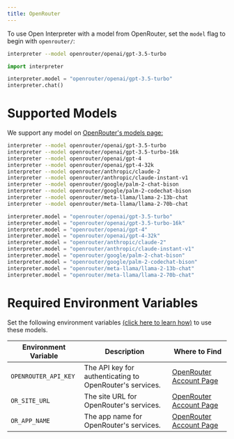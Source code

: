 ```yaml
---
title: OpenRouter
---
```


To use Open Interpreter with a model from OpenRouter, set the `model` flag to begin with `openrouter/`:

<CodeGroup>

```bash Terminal
interpreter --model openrouter/openai/gpt-3.5-turbo
```

```python Python
import interpreter

interpreter.model = "openrouter/openai/gpt-3.5-turbo"
interpreter.chat()
```

</CodeGroup>

# Supported Models

We support any model on [OpenRouter's models page:](https://openrouter.com/models)

<CodeGroup>

```bash Terminal
interpreter --model openrouter/openai/gpt-3.5-turbo
interpreter --model openrouter/openai/gpt-3.5-turbo-16k
interpreter --model openrouter/openai/gpt-4
interpreter --model openrouter/openai/gpt-4-32k
interpreter --model openrouter/anthropic/claude-2
interpreter --model openrouter/anthropic/claude-instant-v1
interpreter --model openrouter/google/palm-2-chat-bison
interpreter --model openrouter/google/palm-2-codechat-bison
interpreter --model openrouter/meta-llama/llama-2-13b-chat
interpreter --model openrouter/meta-llama/llama-2-70b-chat
```

```python Python
interpreter.model = "openrouter/openai/gpt-3.5-turbo"
interpreter.model = "openrouter/openai/gpt-3.5-turbo-16k"
interpreter.model = "openrouter/openai/gpt-4"
interpreter.model = "openrouter/openai/gpt-4-32k"
interpreter.model = "openrouter/anthropic/claude-2"
interpreter.model = "openrouter/anthropic/claude-instant-v1"
interpreter.model = "openrouter/google/palm-2-chat-bison"
interpreter.model = "openrouter/google/palm-2-codechat-bison"
interpreter.model = "openrouter/meta-llama/llama-2-13b-chat"
interpreter.model = "openrouter/meta-llama/llama-2-70b-chat"
```

</CodeGroup>

# Required Environment Variables

Set the following environment variables [(click here to learn how)](https://chat.openai.com/share/1062cdd8-62a1-4aa8-8ec9-eca45645971a) to use these models.

| Environment Variable  | Description  | Where to Find  |
| --------------------- | ------------ | -------------- |
| `OPENROUTER_API_KEY`       | The API key for authenticating to OpenRouter's services. | [OpenRouter Account Page](https://openrouter.com/account/api-keys) |
| `OR_SITE_URL`      | The site URL for OpenRouter's services. | [OpenRouter Account Page](https://openrouter.com/account/api-keys) |
| `OR_APP_NAME`   | The app name for OpenRouter's services. | [OpenRouter Account Page](https://openrouter.com/account/api-keys) |